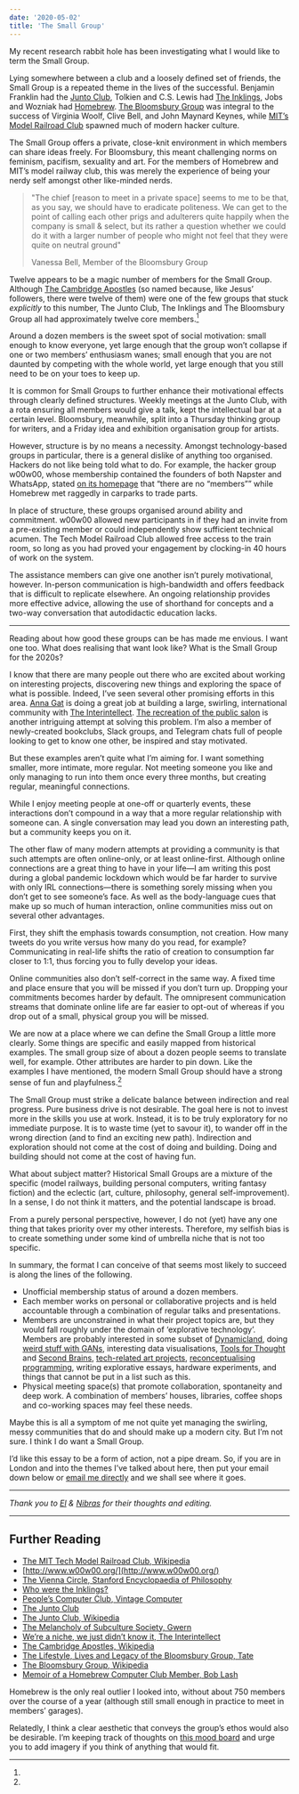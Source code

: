 ```yaml
---
date: '2020-05-02'
title: 'The Small Group'
---
```


My recent research rabbit hole has been investigating what I would
like to term the Small Group.

Lying somewhere between a club and a loosely defined set of friends,
the Small Group is a repeated theme in the lives of the successful.
Benjamin Franklin had the
[Junto Club](http://www.benjamin-franklin-history.org/junto-club/),
Tolkien and C.S. Lewis had
[The Inklings](https://www.ignatius.com/promotions/looking-for-the-king/who-were-the-inklings.htm),
Jobs and Wozniak had
[Homebrew](https://en.wikipedia.org/wiki/Homebrew_Computer_Club).
[The Bloomsbury Group](https://en.wikipedia.org/wiki/Bloomsbury_Group)
was integral to the success of Virginia Woolf, Clive Bell, and John
Maynard Keynes, while
[MIT’s Model Railroad Club](https://en.wikipedia.org/wiki/Tech_Model_Railroad_Club)
spawned much of modern hacker culture.

The Small Group offers a private, close-knit environment in which
members can share ideas freely. For Bloomsbury, this meant challenging
norms on feminism, pacifism, sexuality and art. For the members of
Homebrew and MIT’s model railway club, this was merely the experience
of being your nerdy self amongst other like-minded nerds.

> "The chief [reason to meet in a private space] seems to me to be
> that, as you say, we should have to eradicate politeness. We can get
> to the point of calling each other prigs and adulterers quite
> happily when the company is small & select, but its rather a
> question whether we could do it with a larger number of people who
> might not feel that they were quite on neutral ground"
>
> <footer>Vanessa Bell, Member of the Bloomsbury Group</footer>

Twelve appears to be a magic number of members for the Small Group.
Although
[The Cambridge Apostles](https://en.wikipedia.org/wiki/Cambridge_Apostles)
(so named because, like Jesus’ followers, there were twelve of them)
were one of the few groups that stuck _explicitly_ to this number, The
Junto Club, The Inklings and The Bloomsbury Group all had
approximately twelve core members.[^1]

Around a dozen members is the sweet spot of social motivation: small
enough to know everyone, yet large enough that the group won’t
collapse if one or two members’ enthusiasm wanes; small enough that
you are not daunted by competing with the whole world, yet large
enough that you still need to be on your toes to keep up.

It is common for Small Groups to further enhance their motivational
effects through clearly defined structures. Weekly meetings at the
Junto Club, with a rota ensuring all members would give a talk, kept
the intellectual bar at a certain level. Bloomsbury, meanwhile, split
into a Thursday thinking group for writers, and a Friday idea and
exhibition organisation group for artists.

However, structure is by no means a necessity. Amongst
technology-based groups in particular, there is a general dislike of
anything too organised. Hackers do not like being told what to do. For
example, the hacker group w00w00, whose membership contained the
founders of both Napster and WhatsApp, stated
[on its homepage](http://www.w00w00.org/) that “there are no
“members”” while Homebrew met raggedly in carparks to trade parts.

In place of structure, these groups organised around ability and
commitment. w00w00 allowed new participants in if they had an invite
from a pre-existing member or could independently show sufficient
technical acumen. The Tech Model Railroad Club allowed free access to
the train room, so long as you had proved your engagement by
clocking-in 40 hours of work on the system.

The assistance members can give one another isn’t purely motivational,
however. In-person communication is high-bandwidth and offers feedback
that is difficult to replicate elsewhere. An ongoing relationship
provides more effective advice, allowing the use of shorthand for
concepts and a two-way conversation that autodidactic education lacks.

---

Reading about how good these groups can be has made me envious. I want
one too. What does realising that want look like? What is the Small
Group for the 2020s?

I know that there are many people out there who are excited about
working on interesting projects, discovering new things and exploring
the space of what is possible. Indeed, I’ve seen several other
promising efforts in this area.
[Anna Gat](https://twitter.com/TheAnnaGat) is doing a great job at
building a large, swirling, international community with
[The Interintellect](https://www.interintellect.com/).
[The recreation of the public salon](https://www.publicspheresalons.com/)
is another intriguing attempt at solving this problem. I’m also a
member of newly-created bookclubs, Slack groups, and Telegram chats
full of people looking to get to know one other, be inspired and stay
motivated.

But these examples aren’t quite what I’m aiming for. I want something
smaller, more intimate, more regular. Not meeting someone you like and
only managing to run into them once every three months, but creating
regular, meaningful connections.

While I enjoy meeting people at one-off or quarterly events, these
interactions don’t compound in a way that a more regular relationship
with someone can. A single conversation may lead you down an
interesting path, but a community keeps you on it.

The other flaw of many modern attempts at providing a community is
that such attempts are often online-only, or at least online-first.
Although online connections are a great thing to have in your life—I
am writing this post during a global pandemic lockdown which would be
far harder to survive with only IRL connections—there is something
sorely missing when you don’t get to see someone’s face. As well as
the body-language cues that make up so much of human interaction,
online communities miss out on several other advantages.

First, they shift the emphasis towards consumption, not creation. How
many tweets do you write versus how many do you read, for example?
Communicating in real-life shifts the ratio of creation to consumption
far closer to 1:1, thus forcing you to fully develop your ideas.

Online communities also don’t self-correct in the same way. A fixed
time and place ensure that you will be missed if you don’t turn up.
Dropping your commitments becomes harder by default. The omnipresent
communication streams that dominate online life are far easier to
opt-out of whereas if you drop out of a small, physical group you will
be missed.

We are now at a place where we can define the Small Group a little
more clearly. Some things are specific and easily mapped from
historical examples. The small group size of about a dozen people
seems to translate well, for example. Other attributes are harder to
pin down. Like the examples I have mentioned, the modern Small Group
should have a strong sense of fun and playfulness.[^2]

The Small Group must strike a delicate balance between indirection and
real progress. Pure business drive is not desirable. The goal here is
not to invest more in the skills you use at work. Instead, it is to be
truly exploratory for no immediate purpose. It is to waste time (yet
to savour it), to wander off in the wrong direction (and to find an
exciting new path). Indirection and exploration should not come at the
cost of doing and building. Doing and building should not come at the
cost of having fun.

What about subject matter? Historical Small Groups are a mixture of
the specific (model railways, building personal computers, writing
fantasy fiction) and the eclectic (art, culture, philosophy, general
self-improvement). In a sense, I do not think it matters, and the
potential landscape is broad.

From a purely personal perspective, however, I do not (yet) have any
one thing that takes priority over my other interests. Therefore, my
selfish bias is to create something under some kind of umbrella niche
that is not too specific.

In summary, the format I can conceive of that seems most likely to
succeed is along the lines of the following.

- Unofficial membership status of around a dozen members.
- Each member works on personal or collaborative projects and is held
  accountable through a combination of regular talks and
  presentations.
- Members are unconstrained in what their project topics are, but they
  would fall roughly under the domain of ‘explorative technology’.
  Members are probably interested in some subset of
  [Dynamicland](https://dynamicland.org/), doing
  [weird stuff with GANs](https://twitter.com/hardmaru/status/1067944124328763392?s=20),
  interesting data visualisations,
  [Tools for Thought](http://www.rheingold.com/texts/tft/) and
  [Second Brains](https://www.buildingasecondbrain.com/),
  [tech-related art projects](https://www.theguardian.com/world/2020/feb/01/privacy-campaigners-dazzle-camouflage-met-police-surveillance),
  [reconceptualising programming](https://divan.dev/posts/visual_programming_go/),
  writing explorative essays, hardware experiments, and things that
  cannot be put in a list such as this.
- Physical meeting space(s) that promote collaboration, spontaneity
  and deep work. A combination of members’ houses, libraries, coffee
  shops and co-working spaces may feel these needs.

Maybe this is all a symptom of me not quite yet managing the swirling,
messy communities that do and should make up a modern city. But I’m
not sure. I think I do want a Small Group.

I’d like this essay to be a form of action, not a pipe dream. So, if
you are in London and into the themes I’ve talked about here, then put
your email down below or
[email me directly](mailto:james@jmulholland.com) and we shall see
where it goes.

---

_Thank you to [El](https://twitter.com/elaffleck) &
[Nibras](https://twitter.com/nibrasibn) for their thoughts and
editing._

---

## Further Reading

- [The MIT Tech Model Railroad Club, Wikipedia](https://en.wikipedia.org/wiki/Tech_Model_Railroad_Club)
- [http://www.w00w00.org/](http://www.w00w00.org/)
- [The Vienna Circle, Stanford Encyclopaedia of Philosophy]([https://plato.stanford.edu/entries/vienna-circle/])
- [Who were the Inklings?](%20[https://www.ignatius.com/promotions/looking-for-the-king/who-were-the-inklings.htm])
- [People’s Computer Club, Vintage Computer](https://www.vintagecomputer.net/PCC.cfm)
- [The Junto Club](http://www.benjamin-franklin-history.org/junto-club/)
- [The Junto Club, Wikipedia](<https://en.wikipedia.org/wiki/Junto_(club)>)
- [The Melancholy of Subculture Society, Gwern](https://www.gwern.net/The-Melancholy-of-Subculture-Society)
- [We’re a niche, we just didn’t know it, The Interintellect](https://medium.com/@the_i_i/were-a-niche-we-just-didn-t-know-9561f662e127)
- [The Cambridge Apostles, Wikipedia](https://en.wikipedia.org/wiki/Cambridge%5C_Apostles)
- [The Lifestyle, Lives and Legacy of the Bloomsbury Group, Tate](https://www.tate.org.uk/art/art-terms/b/bloomsbury/lifestyle-lives-and-legacy-bloomsbury-group)
- [The Bloomsbury Group, Wikipedia](https://en.wikipedia.org/wiki/Bloomsbury_Group)
- [Memoir of a Homebrew Computer Club Member, Bob Lash](http://www.bambi.net/bob/homebrew.html)

[^1]:

  Homebrew is the only real outlier I looked into, without about 750
  members over the course of a year (although still small enough in
  practice to meet in members’ garages).

[^2]:

  Relatedly, I think a clear aesthetic that conveys the group’s ethos
  would also be desirable. I’m keeping track of thoughts on
  [this mood board](https://www.are.na/james-mulholland/the-small-group)
  and urge you to add imagery if you think of anything that would fit.
